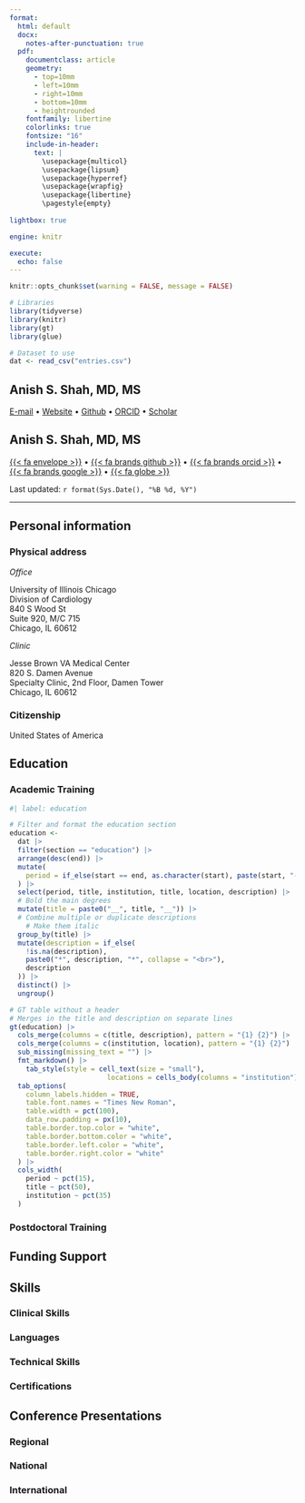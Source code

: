 ```yaml
---
format:
  html: default
  docx:
    notes-after-punctuation: true
  pdf:
    documentclass: article
    geometry:
      - top=10mm
      - left=10mm
      - right=10mm
      - bottom=10mm
      - heightrounded
    fontfamily: libertine
    colorlinks: true
    fontsize: "16"
    include-in-header:
      text: |
        \usepackage{multicol}
        \usepackage{lipsum}
        \usepackage{hyperref}
        \usepackage{wrapfig}
        \usepackage{libertine}
        \pagestyle{empty}
        
lightbox: true

engine: knitr

execute:
  echo: false
---
```


```r
knitr::opts_chunk$set(warning = FALSE, message = FALSE)

# Libraries
library(tidyverse)
library(knitr)
library(gt)
library(glue)

# Dataset to use
dat <- read_csv("entries.csv")
```

<!-- Title -->

::: {.content-visible when-format="pdf"}
\begin{huge}\begin{center}{\bf Anish S. Shah, MD, MS}\end{center}\end{huge}

\begin{center}
\href{mailto:ashah282@uic.edu}{E-mail} $\bullet$
\href{https:/shah-in-boots.github.io}{Website} $\bullet$
\href{https:/github.com/shah-in-boots}{Github} $\bullet$
\href{https://orcid.org/0000-0002-9729-1558}{ORCID} $\bullet$
\href{https://scholar.google.com/citations?hl=en&user=jFGiIJMAAAAJ}{Scholar}
\end{center}
:::

::: {.content-visible when-format="docx"}

# Anish S. Shah, MD, MS 

[E-mail](mailto:ashah282@uic.edu) $\bullet$
[Website](https://shah-in-boots.github.io) $\bullet$
[Github](https://github.com/shah-in-boots) $\bullet$
[ORCID](https://orcid.org/0000-0002-9729-1558) $\bullet$
[Scholar](https://scholar.google.com/citations?hl=en&user=jFGiIJMAAAAJ)

:::

::: {.content-visible when-format="html"}
# Anish S. Shah, MD, MS 

[{{< fa envelope >}}](mailto:ashah282@uic.edu) $\bullet$
[{{< fa brands github >}}](https://github.com/shah-in-boots) $\bullet$
[{{< fa brands orcid >}}](https://orcid.org/0000-0002-9729-1558) $\bullet$
[{{< fa brands google >}}](https://scholar.google.com/citations?hl=en&user=jFGiIJMAAAAJ) $\bullet$
[{{< fa globe >}}](https://shah-in-boots.github.io)  
:::

Last updated: `r format(Sys.Date(), "%B %d, %Y")`

---

## Personal information

### Physical address

_Office_

University of Illinois Chicago  
Division of Cardiology  
840 S Wood St  
Suite 920, M/C 715  
Chicago, IL 60612  

_Clinic_

Jesse Brown VA Medical Center  
820 S. Damen Avenue  
Specialty Clinic, 2nd Floor, Damen Tower  
Chicago, IL 60612  

### Citizenship

United States of America

## Education

### Academic Training

```r
#| label: education

# Filter and format the education section
education <-
  dat |>
  filter(section == "education") |>
  arrange(desc(end)) |>
  mutate(
    period = if_else(start == end, as.character(start), paste(start, "-", end)),
  ) |>
  select(period, title, institution, title, location, description) |>
  # Bold the main degrees
  mutate(title = paste0("__", title, "__")) |>
  # Combine multiple or duplicate descriptions
	# Make them italic
  group_by(title) |>
  mutate(description = if_else(
    !is.na(description),
    paste0("*", description, "*", collapse = "<br>"),
    description
  )) |>
  distinct() |>
  ungroup()

# GT table without a header
# Merges in the title and description on separate lines
gt(education) |>
  cols_merge(columns = c(title, description), pattern = "{1} {2}") |>
  cols_merge(columns = c(institution, location), pattern = "{1} {2}") |>
  sub_missing(missing_text = "") |>
  fmt_markdown() |>
	tab_style(style = cell_text(size = "small"),
						locations = cells_body(columns = "institution")) |>
  tab_options(
    column_labels.hidden = TRUE,
    table.font.names = "Times New Roman",
    table.width = pct(100),
    data_row.padding = px(10),
    table.border.top.color = "white",
    table.border.bottom.color = "white",
    table.border.left.color = "white",
    table.border.right.color = "white"
  ) |>
  cols_width(
    period ~ pct(15),
    title ~ pct(50),
    institution ~ pct(35)
  ) 
```



### Postdoctoral Training


## Funding Support


## Skills

### Clinical Skills

### Languages

### Technical Skills

### Certifications

## Conference Presentations

### Regional

### National

### International

